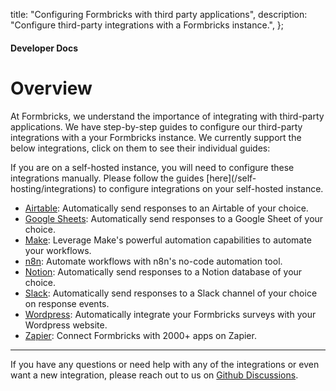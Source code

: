   title: "Configuring Formbricks with third party applications",
  description: "Configure third-party integrations with a Formbricks instance.",
};

#### Developer Docs

# Overview

At Formbricks, we understand the importance of integrating with third-party applications. We have step-by-step guides to configure our third-party integrations with a your Formbricks instance. We currently support the below integrations, click on them to see their individual guides:

<Note>
  If you are on a self-hosted instance, you will need to configure these integrations manually. Please follow the guides [here](/self-hosting/integrations) to configure integrations on your self-hosted instance.
</Note>

- [Airtable](/developer-docs/integrations/airtable): Automatically send responses to an Airtable of your choice.
- [Google Sheets](/developer-docs/integrations/google-sheets): Automatically send responses to a Google Sheet of your choice.
- [Make](/developer-docs/integrations/make): Leverage Make's powerful automation capabilities to automate your workflows.
- [n8n](/developer-docs/integrations/n8n): Automate workflows with n8n's no-code automation tool.
- [Notion](/developer-docs/integrations/notion): Automatically send responses to a Notion database of your choice.
- [Slack](/developer-docs/integrations/slack): Automatically send responses to a Slack channel of your choice on response events.
- [Wordpress](/developer-docs/integrations/wordpress): Automatically integrate your Formbricks surveys with your Wordpress website.
- [Zapier](/developer-docs/integrations/zapier): Connect Formbricks with 2000+ apps on Zapier.

---

If you have any questions or need help with any of the integrations or even want a new integration, please reach out to us on [Github Discussions](https://github.com/formbricks/formbricks/discussions).
